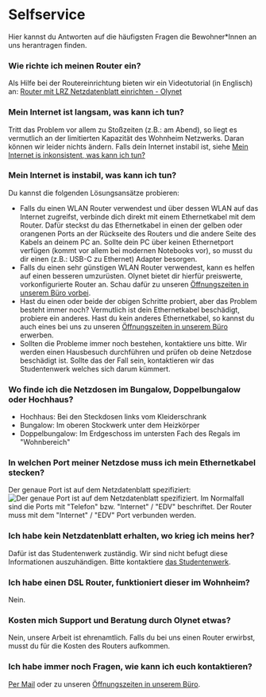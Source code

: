 # Selfservice

Hier kannst du Antworten auf die häufigsten Fragen die Bewohner\*Innen an uns
herantragen finden.

### Wie richte ich meinen Router ein?

Als Hilfe bei der Routereinrichtung bieten wir ein Videotutorial (in Englisch)
an: [Router mit LRZ Netzdatenblatt einrichten - Olynet](https://youtu.be/cfi3lpi6sKQ)

### Mein Internet ist langsam, was kann ich tun?

Tritt das Problem vor allem zu Stoßzeiten (z.B.: am Abend),
so liegt es vermutlich an der limitierten Kapazität des Wohnheim Netzwerks.
Daran können wir leider nichts ändern. Falls dein Internet instabil ist, siehe
[Mein Internet is inkonsistent, was kann ich tun?](#mein-internet-is-instabil-was-kann-ich-tun)

### Mein Internet is instabil, was kann ich tun?

Du kannst die folgenden Lösungsansätze probieren:

- Falls du einen WLAN Router verwendest und über dessen WLAN auf das Internet zugreifst,
  verbinde dich direkt mit einem Ethernetkabel mit dem Router. Dafür steckst du das
  Ethernetkabel in einen der gelben oder orangenen Ports an der Rückseite des Routers
  und die andere Seite des Kabels an deinem PC an. Sollte dein PC über
  keinen Ethernetport verfügen (kommt vor allem bei modernen Notebooks vor), so
  musst du dir einen (z.B.: USB-C zu Ethernet) Adapter besorgen.
- Falls du einen sehr günstigen WLAN Router verwendest, kann es helfen auf
  einen besseren umzurüsten. Olynet bietet dir hierfür preiswerte, vorkonfigurierte
  Router an. Schau dafür zu unseren [Öffnungszeiten in unserem Büro vorbei](/#öffnungszeiten).
- Hast du einen oder beide der obigen Schritte probiert, aber das Problem besteht immer noch?
  Vermutlich ist dein Ethernetkabel beschädigt, probiere ein anderes. Hast du kein anderes
  Ethernetkabel, so kannst du auch eines bei uns zu unseren [Öffnungszeiten in unserem Büro](/#öffnungszeiten)
  erwerben.
- Sollten die Probleme immer noch bestehen, kontaktiere uns bitte. Wir werden einen
  Hausbesuch durchführen und prüfen ob deine Netzdose beschädigt ist. Sollte das
  der Fall sein, kontaktieren wir das Studentenwerk welches sich darum kümmert.

### Wo finde ich die Netzdosen im Bungalow, Doppelbungalow oder Hochhaus?

- Hochhaus: Bei den Steckdosen links vom Kleiderschrank
- Bungalow: Im oberen Stockwerk unter dem Heizkörper
- Doppelbungalow: Im Erdgeschoss im untersten Fach des Regals im "Wohnbereich"

### In welchen Port meiner Netzdose muss ich mein Ethernetkabel stecken?

Der genaue Port ist auf dem Netzdatenblatt spezifiziert:
![Der genaue Port ist auf dem Netzdatenblatt spezifiziert.](../public/Dose.png)
Im Normalfall sind die Ports mit "Telefon" bzw. "Internet" / "EDV" beschriftet. Der Router muss
mit dem "Internet" / "EDV" Port verbunden werden.

### Ich habe kein Netzdatenblatt erhalten, wo krieg ich meins her?

Dafür ist das Studentenwerk zuständig. Wir sind nicht befugt diese
Informationen auszuhändigen. Bitte kontaktiere [das Studentenwerk](mailto:wohnen-team1@stwm.de).

### Ich habe einen DSL Router, funktioniert dieser im Wohnheim?

Nein.

### Kosten mich Support und Beratung durch Olynet etwas?

Nein, unsere Arbeit ist ehrenamtlich. Falls du bei uns einen Router erwirbst,
musst du für die Kosten des Routers aufkommen.

### Ich habe immer noch Fragen, wie kann ich euch kontaktieren?

[Per Mail](mailto:office@olynet.club) oder zu unseren [Öffnungszeiten in unserem Büro](/#öffnungszeiten).
